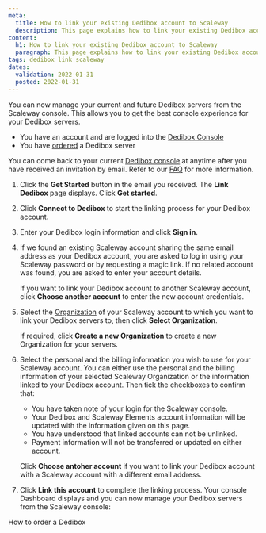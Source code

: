 ```yaml
---
meta:
  title: How to link your existing Dedibox account to Scaleway
  description: This page explains how to link your existing Dedibox account to Scaleway
content:
  h1: How to link your existing Dedibox account to Scaleway
  paragraph: This page explains how to link your existing Dedibox account to Scaleway
tags: dedibox link scaleway
dates:
  validation: 2022-01-31
  posted: 2022-01-31
---
```


You can now manage your current and future Dedibox servers from the Scaleway console. This allows you to get the best console experience for your Dedibox servers. 

<Message type="requirement">

  - You have an account and are logged into the [Dedibox Console](https://console.online.net)
  - You have [ordered](/compute/dedibox/how-to/order-dedibox) a Dedibox server

</Message>


<Message type="tip">

You can come back to your current [Dedibox console](https://console.online.net/) at anytime after you have received an invitation by email. Refer to our [FAQ](/faq/dedibox-to-elements) for more information.

</Message>

1. Click the **Get Started** button in the email you received. The **Link Dedibox** page displays. Click **Get started**.

    <Lightbox src="scaleway-link-dedibox.webp" alt="" />

2. Click **Connect to Dedibox** to start the linking process for your Dedibox account. 

3. Enter your Dedibox login information and click **Sign in**. 

    <Lightbox src="scaleway-dedibox-login.webp" alt="" />

4. If we found an existing Scaleway account sharing the same email address as your Dedibox account, you are asked to log in using your Scaleway password or by requesting a magic link. If no related account was found, you are asked to enter your account details.

    <Lightbox src="scaleway-email-match.webp" alt="" />

    <Message type="tip">

    If you want to link your Dedibox account to another Scaleway account, click **Choose another account** to enter the new account credentials. 

    </Message>

5. Select the [Organization](/console/my-project/concepts/#organization) of your Scaleway account to which you want to link your Dedibox servers to, then click **Select Organization**.

    <Lightbox src="scaleway-select-orga.webp" alt="" />

    <Message type="tip"> 

    If required, click **Create a new Organization** to create a new Organization for your servers.

    </Message>

6. Select the personal and the billing information you wish to use for your Scaleway account. You can either use the personal and the billing information of your selected Scaleway Organization or the information linked to your Dedibox account. Then tick the checkboxes to confirm that:
    * You have taken note of your login for the Scaleway console.
    * Your Dedibox and Scaleway Elements account information will be updated with the information given on this page.
    * You have understood that linked accounts can not be unlinked.
    * Payment information will not be transferred or updated on either account.

    <Message type="note">

    Click **Choose antoher account** if you want to link your Dedibox account with a Scaleway account with a different email address. 

    </Message>

7. Click **Link this account** to complete the linking process. Your console Dashboard displays and you can now manage your Dedibox servers from the Scaleway console:

  <Lightbox src="scaleway-manage-dedibox.webp" alt="" />

 <Navigation title="See Also">
  <NextButton to="/compute/dedibox/how-to/order-dedibox">How to order a Dedibox</NextButton>
</Navigation>